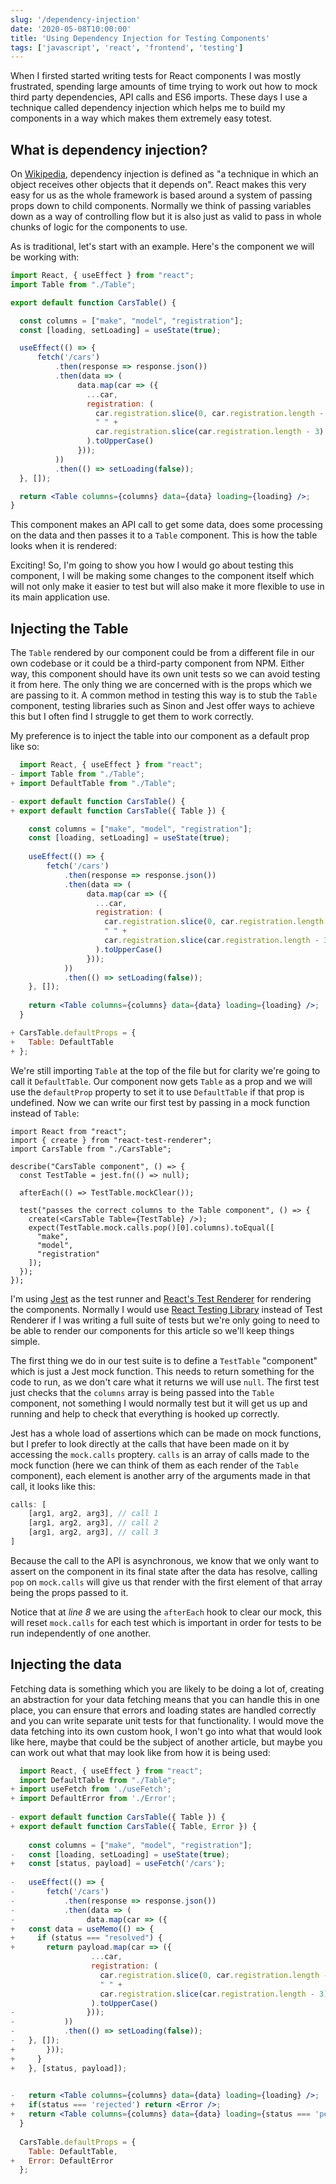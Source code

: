 ```yaml
---
slug: '/dependency-injection'
date: '2020-05-08T10:00:00'
title: 'Using Dependency Injection for Testing Components'
tags: ['javascript', 'react', 'frontend', 'testing']
---
```



When I firsted started writing tests for React components I was mostly frustrated, spending large amounts of time trying to work out how to mock third party dependencies, API calls and ES6 imports. These days I use a technique called dependency injection which helps me to build my components in a way which makes them extremely easy totest. 

## What is dependency injection?

On [Wikipedia](https://en.wikipedia.org/wiki/Dependency_injection), dependency injection is defined as "a technique in which an object receives other objects that it depends on". React makes this very easy for us as the whole framework is based around a system of passing props down to child components. Normally we think of passing variables down as a way of controlling flow but it is also just as valid to pass in whole chunks of logic for the components to use.

As is traditional, let's start with an example. Here's the component we will be working with:

```jsx
import React, { useEffect } from "react";
import Table from "./Table";

export default function CarsTable() {

  const columns = ["make", "model", "registration"];
  const [loading, setLoading] = useState(true);

  useEffect(() => {
      fetch('/cars')
          .then(response => response.json())
          .then(data => (
               data.map(car => ({
                 ...car,
                 registration: (
                   car.registration.slice(0, car.registration.length - 3) +
                   " " +
                   car.registration.slice(car.registration.length - 3)
                 ).toUpperCase()
               }));
          ))
          .then(() => setLoading(false));
  }, []);

  return <Table columns={columns} data={data} loading={loading} />;
}
```

This component makes an API call to get some data, does some processing on the data and then passes it to a `Table` component. This is how the table looks when it is rendered:

<Table />

Exciting! So, I'm going to show you how I would go about testing this component, I will be making some changes to the component itself which will not only make it easier to test but will also make it more flexible to use in its main application use.

## Injecting the Table
The `Table` rendered by our component could be from a different file in our own codebase or it could be a third-party component from NPM. Either way, this component should have its own unit tests so we can avoid testing it from here. The only thing we are concerned with is the props which we are passing to it. A common method in testing this way is to stub the `Table` component, testing libraries such as Sinon and Jest offer ways to achieve this but I often find I struggle to get them to work correctly.

My preference is to inject the table into our component as a default prop like so:

```jsx
  import React, { useEffect } from "react";
- import Table from "./Table";
+ import DefaultTable from "./Table";

- export default function CarsTable() {
+ export default function CarsTable({ Table }) {

    const columns = ["make", "model", "registration"];
    const [loading, setLoading] = useState(true);
  
    useEffect(() => {
        fetch('/cars')
            .then(response => response.json())
            .then(data => (
                 data.map(car => ({
                   ...car,
                   registration: (
                     car.registration.slice(0, car.registration.length - 3) +
                     " " +
                     car.registration.slice(car.registration.length - 3)
                   ).toUpperCase()
                 }));
            ))
            .then(() => setLoading(false));
    }, []);
  
    return <Table columns={columns} data={data} loading={loading} />;
  }

+ CarsTable.defaultProps = {
+   Table: DefaultTable
+ };

```
We're still importing `Table` at the top of the file but for clarity we're going to call it `DefaultTable`. Our component now gets `Table` as a prop and we will use the `defaultProp` property to set it to use `DefaultTable` if that prop is undefined. Now we can write our first test by passing in a mock function instead of `Table`:

```jsx{numberLines:true}
import React from "react";
import { create } from "react-test-renderer";
import CarsTable from "./CarsTable";

describe("CarsTable component", () => {
  const TestTable = jest.fn(() => null);

  afterEach(() => TestTable.mockClear());

  test("passes the correct columns to the Table component", () => {
    create(<CarsTable Table={TestTable} />);
    expect(TestTable.mock.calls.pop()[0].columns).toEqual([
      "make",
      "model",
      "registration"
    ]);
  });
});
```
I'm using [Jest](https://jestjs.io/) as the test runner and [React's Test Renderer](https://reactjs.org/docs/test-renderer.html) for rendering the components. Normally I would use [React Testing Library](https://testing-library.com/docs/react-testing-library/intro) instead of Test Renderer if I was writing a full suite of tests but we're only going to need to be able to render our components for this article so we'll keep things simple.

The first thing we do in our test suite is to define a `TestTable` "component" which is just a Jest mock function. This needs to return something for the code to run, as we don't care what it returns we will use `null`. The first test just checks that the `columns` array is being passed into the `Table` component, not something I would normally test but it will get us up and running and help to check that everything is hooked up correctly.

Jest has a whole load of assertions which can be made on mock functions, but I prefer to look directly at the calls that have been made on it by accessing the `mock.calls` proptery. `calls` is an array of calls made to the mock function (here we can think of them as each render of the `Table` component), each element is another arry of the arguments made in that call, it looks like this:
```js
calls: [
    [arg1, arg2, arg3], // call 1
    [arg1, arg2, arg3], // call 2
    [arg1, arg2, arg3], // call 3
]
```
Because the call to the API is asynchronous, we know that we only want to assert on the component in its final state after the data has resolve, calling `pop` on `mock.calls` will give us that render with the first element of that array being the props passed to it.

Notice that at _line 8_ we are using the `afterEach` hook to clear our mock, this will reset `mock.calls` for each test which is important in order for tests to be run independently of one another.

## Injecting the data

Fetching data is something which you are likely to be doing a lot of, creating an abstraction for your data fetching means that you can handle this in one place, you can ensure that errors and loading states are handled correctly and you can write separate unit tests for that functionality. I would move the data fetching into its  own custom hook, I won't go into what that would look like here, maybe that could be the subject of another article, but maybe you can work out what that may look like from how it is being used:

```jsx
  import React, { useEffect } from "react";
  import DefaultTable from "./Table";
+ import useFetch from './useFetch';
+ import DefaultError from './Error';
  
- export default function CarsTable({ Table }) {
+ export default function CarsTable({ Table, Error }) {
  
    const columns = ["make", "model", "registration"];
-   const [loading, setLoading] = useState(true);
+   const [status, payload] = useFetch('/cars');
  
-   useEffect(() => {
-       fetch('/cars')
-           .then(response => response.json())
-           .then(data => (
-                data.map(car => ({
+   const data = useMemo(() => {
+     if (status === "resolved") {
+       return payload.map(car => ({
                  ...car,
                  registration: (
                    car.registration.slice(0, car.registration.length - 3) +
                    " " +
                    car.registration.slice(car.registration.length - 3)
                  ).toUpperCase()
-                }));
-           ))
-           .then(() => setLoading(false));
-   }, []);
+       }));
+     }
+   }, [status, payload]);

  
-   return <Table columns={columns} data={data} loading={loading} />;
+   if(status === 'rejected') return <Error />;
+   return <Table columns={columns} data={data} loading={status === 'pending'} />;
  }
  
  CarsTable.defaultProps = {
    Table: DefaultTable,
+   Error: DefaultError
  };

```
